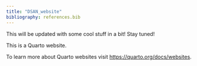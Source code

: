 ```yaml
---
title: "DSAN_website"
bibliography: references.bib
---
```


This will be updated with some cool stuff in a bit! Stay tuned!

This is a Quarto website.

To learn more about Quarto websites visit <https://quarto.org/docs/websites>.

